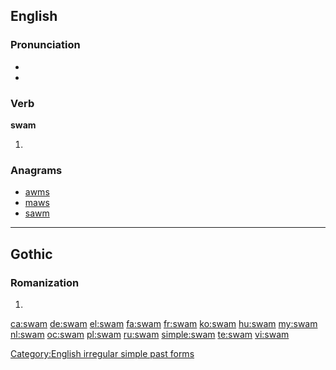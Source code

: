 ==English==

===Pronunciation===
* {{IPA|/swæm/}}
* {{rhymes|æm}}

===Verb===
'''swam'''

# {{simple past of|swim}}

===Anagrams===
* [[awms#English|awms]]
* [[maws#English|maws]]
* [[sawm#English|sawm]]

[[Category:English irregular simple past forms]]

----

==Gothic==

===Romanization===
{{got-rom}}

# {{got-romanization of|𐍃𐍅𐌰𐌼}}

[[ca:swam]]
[[de:swam]]
[[el:swam]]
[[fa:swam]]
[[fr:swam]]
[[ko:swam]]
[[hu:swam]]
[[my:swam]]
[[nl:swam]]
[[oc:swam]]
[[pl:swam]]
[[ru:swam]]
[[simple:swam]]
[[te:swam]]
[[vi:swam]]